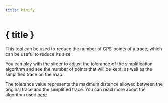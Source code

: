 ```yaml
---
title: Minify
---
```


<script>
</script>

# <Filter size="24" class="inline-block" style="margin-bottom: 5px" /> { title }

This tool can be used to reduce the number of GPS points of a trace, which can be useful to reduce its size.

You can play with the slider to adjust the tolerance of the simplification algorithm and see the number of points that will be kept, as well as the simplified trace on the map.

<div class="flex flex-row justify-center">
    <Reduce class="text-foreground p-3 border rounded-md shadow-lg" />
</div>

<DocsNote>
    The tolerance value represents the maximum distance allowed between the original trace and the simplified trace.
    You can read more about the algorithm used <a href="https://en.wikipedia.org/wiki/Ramer%E2%80%93Douglas%E2%80%93Peucker_algorithm" target="_blank">here</a>.
</DocsNote>